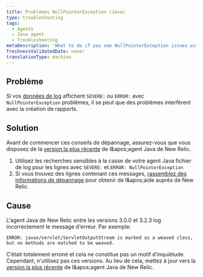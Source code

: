 ```yaml
---
title: Problèmes NullPointerException (Java)
type: troubleshooting
tags:
  - Agents
  - Java agent
  - Troubleshooting
metaDescription: 'What to do if you see NullPointerException issues with SEVERE: or ERROR: in your New Relic Java agent''s log files.'
freshnessValidatedDate: never
translationType: machine
---
```


## Problème

Si vos [données de log](/docs/agents/java-agent/troubleshooting/no-log-file-java) affichent `SEVERE:` ou `ERROR:` avec `NullPointerException` problèmes, il se peut que des problèmes interfèrent avec la création de rapports.

## Solution

Avant de commencer ces conseils de dépannage, assurez-vous que vous disposez de la [version la plus récente](/docs/agents/java-agent/installation/upgrade-java-agent) de l&amp;apos;agent Java de New Relic.

1. Utilisez les recherches sensibles à la casse de votre agent Java fichier de log pour les lignes avec `SEVERE:` et.`ERROR: NullPointerException`
2. Si vous trouvez des lignes contenant ces messages, [rassemblez des informations de dépannage](/docs/agents/java-agent/troubleshooting/providing-troubleshooting-information-java) pour obtenir de l&amp;apos;aide auprès de New Relic.

## Cause

L'agent Java de New Relic entre les versions 3.0.0 et 3.2.3 log incorrectement le message d'erreur. Par exemple:

```
ERROR: javax/servlet/ServletOutputStream is marked as a weaved class, but no methods are matched to be weaved.
```

C’était totalement erroné et cela ne constitue pas un motif d’inquiétude. Cependant, n'utilisez pas ces versions. Au lieu de cela, mettez à jour vers la [version la plus récente](/docs/agents/java-agent/installation/upgrade-java-agent) de l&amp;apos;agent Java de New Relic.